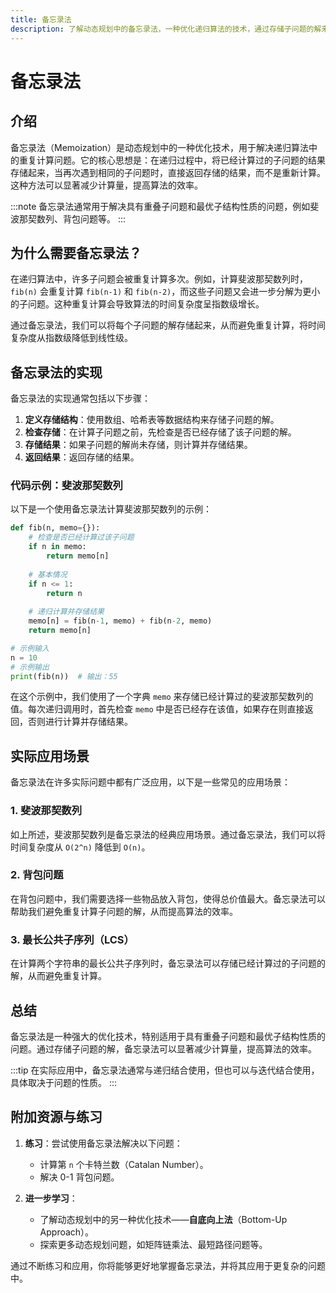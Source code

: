 ```yaml
---
title: 备忘录法
description: 了解动态规划中的备忘录法，一种优化递归算法的技术，通过存储子问题的解来避免重复计算。
---
```


# 备忘录法

## 介绍

备忘录法（Memoization）是动态规划中的一种优化技术，用于解决递归算法中的重复计算问题。它的核心思想是：在递归过程中，将已经计算过的子问题的结果存储起来，当再次遇到相同的子问题时，直接返回存储的结果，而不是重新计算。这种方法可以显著减少计算量，提高算法的效率。

:::note
备忘录法通常用于解决具有重叠子问题和最优子结构性质的问题，例如斐波那契数列、背包问题等。
:::

## 为什么需要备忘录法？

在递归算法中，许多子问题会被重复计算多次。例如，计算斐波那契数列时，`fib(n)` 会重复计算 `fib(n-1)` 和 `fib(n-2)`，而这些子问题又会进一步分解为更小的子问题。这种重复计算会导致算法的时间复杂度呈指数级增长。

通过备忘录法，我们可以将每个子问题的解存储起来，从而避免重复计算，将时间复杂度从指数级降低到线性级。

## 备忘录法的实现

备忘录法的实现通常包括以下步骤：

1. **定义存储结构**：使用数组、哈希表等数据结构来存储子问题的解。
2. **检查存储**：在计算子问题之前，先检查是否已经存储了该子问题的解。
3. **存储结果**：如果子问题的解尚未存储，则计算并存储结果。
4. **返回结果**：返回存储的结果。

### 代码示例：斐波那契数列

以下是一个使用备忘录法计算斐波那契数列的示例：

```python
def fib(n, memo={}):
    # 检查是否已经计算过该子问题
    if n in memo:
        return memo[n]
    
    # 基本情况
    if n <= 1:
        return n
    
    # 递归计算并存储结果
    memo[n] = fib(n-1, memo) + fib(n-2, memo)
    return memo[n]

# 示例输入
n = 10
# 示例输出
print(fib(n))  # 输出：55
```

在这个示例中，我们使用了一个字典 `memo` 来存储已经计算过的斐波那契数列的值。每次递归调用时，首先检查 `memo` 中是否已经存在该值，如果存在则直接返回，否则进行计算并存储结果。

## 实际应用场景

备忘录法在许多实际问题中都有广泛应用，以下是一些常见的应用场景：

### 1. 斐波那契数列
如上所述，斐波那契数列是备忘录法的经典应用场景。通过备忘录法，我们可以将时间复杂度从 `O(2^n)` 降低到 `O(n)`。

### 2. 背包问题
在背包问题中，我们需要选择一些物品放入背包，使得总价值最大。备忘录法可以帮助我们避免重复计算子问题的解，从而提高算法的效率。

### 3. 最长公共子序列（LCS）
在计算两个字符串的最长公共子序列时，备忘录法可以存储已经计算过的子问题的解，从而避免重复计算。

## 总结

备忘录法是一种强大的优化技术，特别适用于具有重叠子问题和最优子结构性质的问题。通过存储子问题的解，备忘录法可以显著减少计算量，提高算法的效率。

:::tip
在实际应用中，备忘录法通常与递归结合使用，但也可以与迭代结合使用，具体取决于问题的性质。
:::

## 附加资源与练习

1. **练习**：尝试使用备忘录法解决以下问题：
   - 计算第 `n` 个卡特兰数（Catalan Number）。
   - 解决 0-1 背包问题。

2. **进一步学习**：
   - 了解动态规划中的另一种优化技术——**自底向上法**（Bottom-Up Approach）。
   - 探索更多动态规划问题，如矩阵链乘法、最短路径问题等。

通过不断练习和应用，你将能够更好地掌握备忘录法，并将其应用于更复杂的问题中。